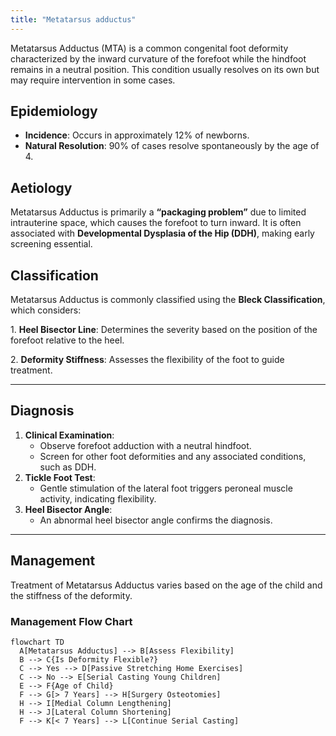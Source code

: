 ```yaml
---
title: "Metatarsus adductus"
---
```


Metatarsus Adductus (MTA) is a common congenital foot deformity characterized by the inward curvature of the forefoot while the hindfoot remains in a neutral position. This condition usually resolves on its own but may require intervention in some cases.

## Epidemiology

-   **Incidence**: Occurs in approximately 12% of newborns.
-   **Natural Resolution**: 90% of cases resolve spontaneously by the age of 4.

## Aetiology

Metatarsus Adductus is primarily a **"packaging problem"** due to limited intrauterine space, which causes the forefoot to turn inward. It is often associated with **Developmental Dysplasia of the Hip (DDH)**, making early screening essential.

## Classification

Metatarsus Adductus is commonly classified using the **Bleck Classification**, which considers:

1\. **Heel Bisector Line**: Determines the severity based on the position of the forefoot relative to the heel.

2\. **Deformity Stiffness**: Assesses the flexibility of the foot to guide treatment.

------------------------------------------------------------------------

## Diagnosis

1.  **Clinical Examination**:
    -   Observe forefoot adduction with a neutral hindfoot.
    -   Screen for other foot deformities and any associated conditions, such as DDH.
2.  **Tickle Foot Test**:
    -   Gentle stimulation of the lateral foot triggers peroneal muscle activity, indicating flexibility.
3.  **Heel Bisector Angle**:
    -   An abnormal heel bisector angle confirms the diagnosis.

------------------------------------------------------------------------

## Management

Treatment of Metatarsus Adductus varies based on the age of the child and the stiffness of the deformity.

### Management Flow Chart

```mermaid
flowchart TD
  A[Metatarsus Adductus] --> B[Assess Flexibility]
  B --> C{Is Deformity Flexible?}
  C --> Yes --> D[Passive Stretching Home Exercises]
  C --> No --> E[Serial Casting Young Children]
  E --> F{Age of Child}
  F --> G[> 7 Years] --> H[Surgery Osteotomies]
  H --> I[Medial Column Lengthening]
  H --> J[Lateral Column Shortening]
  F --> K[< 7 Years] --> L[Continue Serial Casting]
```
